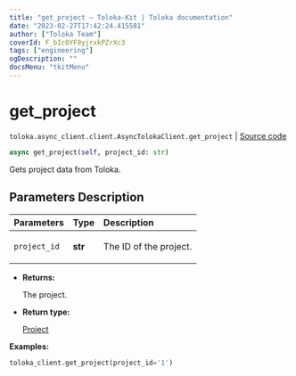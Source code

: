 ```yaml
---
title: "get_project — Toloka-Kit | Toloka documentation"
date: "2023-02-27T17:42:24.415581"
author: ["Toloka Team"]
coverId: F_bIcOYF9yjrxkPZrXc3
tags: ["engineering"]
ogDescription: ""
docsMenu: "tkitMenu"
---
```


# get_project
`toloka.async_client.client.AsyncTolokaClient.get_project` | [Source code](https://github.com/Toloka/toloka-kit/blob/v1.1.4/src/async_client/client.py#L0)

```python
async get_project(self, project_id: str)
```

Gets project data from Toloka.

## Parameters Description

| Parameters | Type | Description |
| :----------| :----| :-----------|
`project_id`|**str**|<p>The ID of the project.</p>

* **Returns:**

  The project.

* **Return type:**

  [Project](/docs/toloka-kit/reference/toloka.client.project.Project)

**Examples:**

```python
toloka_client.get_project(project_id='1')
```